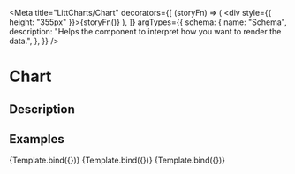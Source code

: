 
<Meta
  title="LittCharts/Chart"
  decorators={[
    (storyFn) => (
      <UIProvider theme="thanos">
        <div style={{ height: "355px" }}>{storyFn()}</div>
      </UIProvider>
    ),
  ]}
  argTypes={{
    schema: {
      name: "Schema",
      description:
        "Helps the component to interpret how you want to render the data.",
    },
  }}
/>

# Chart

## Description

<ArgsTable of={Chart} />

## Examples


<Canvas>
  <Story
    name="Development Timeline Example"
    args={{
      schema: developmentTimelineSchema,
      data: developmentTimelineData,
      isLoading: true,
    }}
  >
    {Template.bind({})}
  </Story>
</Canvas>

<Canvas>
  <Story
    name="Historical Rent Example"
    args={{
      schema: historicalRentSchema,
      data: historicalRentData,
      isLoading: false,
    }}
  >
    {Template.bind({})}
  </Story>
</Canvas>

<Canvas>
  <Story
    name="Concessions Example"
    args={{
      schema: concessionsSchema,
      data: concessionsData,
      isLoading: false,
    }}
  >
    {Template.bind({})}
  </Story>
</Canvas>

